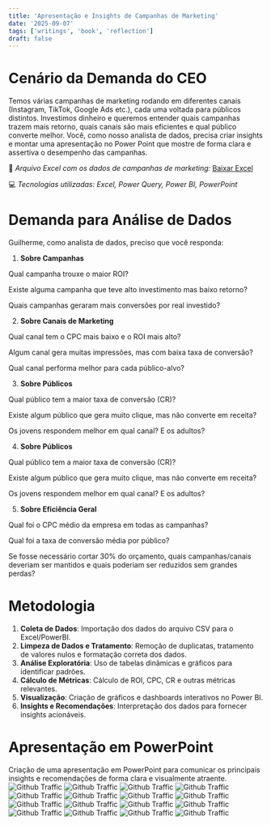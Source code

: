 ```yaml
---
title: 'Apresentação e Insights de Campanhas de Marketing'
date: '2025-09-07'
tags: ['writings', 'book', 'reflection']
draft: false
---
```


 
   
# Cenário da Demanda do CEO

Temos várias campanhas de marketing rodando em diferentes canais (Instagram, TikTok, Google Ads etc.), cada uma voltada 
para públicos distintos. Investimos dinheiro e queremos entender quais campanhas trazem mais retorno, quais canais são mais 
eficientes e qual público converte melhor. Você, como nosso analista de dados, precisa criar insights e montar uma apresentação 
no Power Point que mostre de forma clara e assertiva o desempenho das campanhas.

📂 *Arquivo Excel com os dados de campanhas de marketing:* 
[Baixar Excel](/static/images/dados_marketing.xlsx)

💻 *Tecnologias utilizadas: Excel, Power Query, Power BI, PowerPoint*

# Demanda para Análise de Dados
Guilherme, como analista de dados, preciso que você responda:

1. **Sobre Campanhas**

Qual campanha trouxe o maior ROI?

Existe alguma campanha que teve alto investimento mas baixo retorno?

Quais campanhas geraram mais conversões por real investido?
 
2. **Sobre Canais de Marketing**

Qual canal tem o CPC mais baixo e o ROI mais alto?

Algum canal gera muitas impressões, mas com baixa taxa de conversão?

Qual canal performa melhor para cada público-alvo? 

3. **Sobre Públicos**

Qual público tem a maior taxa de conversão (CR)?

Existe algum público que gera muito clique, mas não converte em receita?

Os jovens respondem melhor em qual canal? E os adultos?
 
4. **Sobre Públicos**

Qual público tem a maior taxa de conversão (CR)?

Existe algum público que gera muito clique, mas não converte em receita?

Os jovens respondem melhor em qual canal? E os adultos?

5. **Sobre Eficiência Geral**

Qual foi o CPC médio da empresa em todas as campanhas?

Qual foi a taxa de conversão média por público?

Se fosse necessário cortar 30% do orçamento, quais campanhas/canais deveriam ser mantidos e quais poderiam ser reduzidos sem grandes perdas?

# Metodologia
1. **Coleta de Dados**: Importação dos dados do arquivo CSV para o Excel/PowerBI.
2. **Limpeza de Dados e Tratamento**: Remoção de duplicatas, tratamento de valores nulos e formatação correta dos dados.
3. **Análise Exploratória**: Uso de tabelas dinâmicas e gráficos para identificar padrões.
4. **Cálculo de Métricas**: Cálculo de ROI, CPC, CR e outras métricas relevantes.
5. **Visualização**: Criação de gráficos e dashboards interativos no Power BI.
6. **Insights e Recomendações**: Interpretação dos dados para fornecer insights acionáveis.

# Apresentação em PowerPoint
Criação de uma apresentação em PowerPoint para comunicar os principais insights e recomendações de forma clara e visualmente atraente.
![Github Traffic](/static/images/Slide1.jpg)
![Github Traffic](/static/images/Slide2.jpg)
![Github Traffic](/static/images/Slide3.jpg)
![Github Traffic](/static/images/Slide4.jpg)
![Github Traffic](/static/images/Slide5.jpg)
![Github Traffic](/static/images/Slide6.jpg)
![Github Traffic](/static/images/Slide7.jpg)
![Github Traffic](/static/images/Slide8.jpg)
![Github Traffic](/static/images/Slide9.jpg)
![Github Traffic](/static/images/Slide10.jpg)
![Github Traffic](/static/images/Slide11.jpg)
![Github Traffic](/static/images/Slide12.jpg)
![Github Traffic](/static/images/Slide13.jpg)
![Github Traffic](/static/images/Slide14.jpg)
![Github Traffic](/static/images/Slide15.jpg)
![Github Traffic](/static/images/Slide16.jpg)
 


